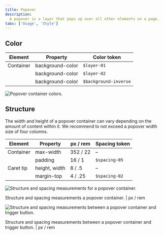 ```yaml
---
title: Popover
description:
  A popover is a layer that pops up over all other elements on a page.
tabs: ['Usage', 'Style']
---
```


## Color

| Element   | Property         | Color token           |
| --------- | ---------------- | --------------------- |
| Container | background-color | `$layer-01`           |
|           | background-color | `$layer-02`           |
|           | background-color | `$background-inverse` |

<Row>
<Column colLg={8}>

![Popover container colors.](images/popover-style-1.png)

</Column>
</Row>

## Structure

The width and height of a popover container can vary depending on the amount of
content within it. We recommend to not exceed a popover width size of four
columns.

| Element   | Property      | px / rem | Spacing token |
| --------- | ------------- | -------- | ------------- |
| Container | max-width     | 352 / 22 | –             |
|           | padding       | 16 / 1   | `$spacing-05` |
| Caret tip | height, width | 8 / .5   | –             |
|           | margin-top    | 4 / .25  | `$spacing-02` |

<div className="image--fixed">

![Structure and spacing measurements for a popover container.](images/popover-style-3.png)

</div>

<Caption>
  Structure and spacing measurements a popover container. | px / rem
</Caption>

<div className="image--fixed">

![Structure and spacing measurements between a popover container and trigger button.](images/popover-style-4.png)

</div>

<Caption>
  Structure and spacing measurements between a popover container and trigger
  button. | px / rem
</Caption>

